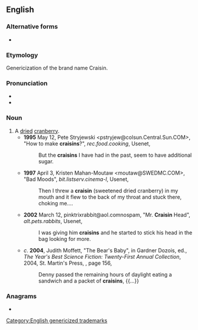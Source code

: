 ==English==

===Alternative forms===
* {{l|en|Craisin}}

===Etymology===
Genericization of the brand name Craisin. {{blend|en|cranberry|raisin}}

===Pronunciation===
* {{IPA|en|/ˈkɹeɪzn̩/}}
* {{rhymes|en|eɪzən|s=2}}

===Noun===
{{en-noun}}

# A [[dry|dried]] [[cranberry]].
#* '''1995''' May 12, Pete Stryjewski <pstryjew@colsun.Central.Sun.COM>, "How to make '''craisins'''?", ''rec.food.cooking'', Usenet,
#*: But the '''craisins''' I have had in the past, seem to have additional sugar.
#* '''1997''' April 3, Kristen Mahan-Moutaw <moutaw@SWEDMC.COM>, "Bad Moods", ''bit.listserv.cinema-l'', Usenet,
#*: Then I threw a '''craisin''' (sweetened dried cranberry) in my mouth and it flew to the back of my throat and stuck there, choking me....
#* '''2002''' March 12, pinktrixrabbit@aol.comnospam, "Mr. '''Craisin''' Head", ''alt.pets.rabbits'', Usenet,
#*: I was giving him '''craisins''' and he started to stick his head in the bag looking for more.
#* ''c''. '''2004''', Judith Moffett, "The Bear's Baby", in Gardner Dozois, ed., ''The Year's Best Science Fiction: Twenty-First Annual Collection'', 2004, St. Martin's Press, {{ISBN|0312324790}}, page 156,
#*: Denny passed the remaining hours of daylight eating a sandwich and a packet of '''craisins''', {{...}}

===Anagrams===
* {{anagrams|en|a=aciinrs|Carinis|arsinic}}

[[Category:English genericized trademarks]]
